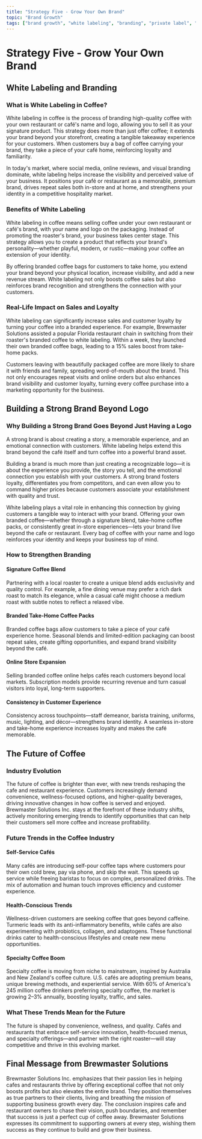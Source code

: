 ```yaml
---
title: "Strategy Five - Grow Your Own Brand"
topic: "Brand Growth"
tags: ["brand growth", "white labeling", "branding", "private label", "customer loyalty", "revenue", "future trends"]
---
```


# Strategy Five - Grow Your Own Brand

## White Labeling and Branding

### What is White Labeling in Coffee?

White labeling in coffee is the process of branding high-quality coffee with your own restaurant or café's name and logo, allowing you to sell it as your signature product. This strategy does more than just offer coffee; it extends your brand beyond your storefront, creating a tangible takeaway experience for your customers. When customers buy a bag of coffee carrying your brand, they take a piece of your café home, reinforcing loyalty and familiarity.

In today's market, where social media, online reviews, and visual branding dominate, white labeling helps increase the visibility and perceived value of your business. It positions your café or restaurant as a memorable, premium brand, drives repeat sales both in-store and at home, and strengthens your identity in a competitive hospitality market.

### Benefits of White Labeling

White labeling in coffee means selling coffee under your own restaurant or café's brand, with your name and logo on the packaging. Instead of promoting the roaster's brand, your business takes center stage. This strategy allows you to create a product that reflects your brand's personality—whether playful, modern, or rustic—making your coffee an extension of your identity.

By offering branded coffee bags for customers to take home, you extend your brand beyond your physical location, increase visibility, and add a new revenue stream. White labeling not only boosts coffee sales but also reinforces brand recognition and strengthens the connection with your customers.

### Real-Life Impact on Sales and Loyalty

White labeling can significantly increase sales and customer loyalty by turning your coffee into a branded experience. For example, Brewmaster Solutions assisted a popular Florida restaurant chain in switching from their roaster's branded coffee to white labeling. Within a week, they launched their own branded coffee bags, leading to a 15% sales boost from take-home packs.

Customers leaving with beautifully packaged coffee are more likely to share it with friends and family, spreading word-of-mouth about the brand. This not only encourages repeat visits and online orders but also enhances brand visibility and customer loyalty, turning every coffee purchase into a marketing opportunity for the business.

## Building a Strong Brand Beyond Logo

### Why Building a Strong Brand Goes Beyond Just Having a Logo

A strong brand is about creating a story, a memorable experience, and an emotional connection with customers. White labeling helps extend this brand beyond the café itself and turn coffee into a powerful brand asset.

Building a brand is much more than just creating a recognizable logo—it is about the experience you provide, the story you tell, and the emotional connection you establish with your customers. A strong brand fosters loyalty, differentiates you from competitors, and can even allow you to command higher prices because customers associate your establishment with quality and trust.

White labeling plays a vital role in enhancing this connection by giving customers a tangible way to interact with your brand. Offering your own branded coffee—whether through a signature blend, take-home coffee packs, or consistently great in-store experiences—lets your brand live beyond the cafe or restaurant. Every bag of coffee with your name and logo reinforces your identity and keeps your business top of mind.

### How to Strengthen Branding

#### Signature Coffee Blend
Partnering with a local roaster to create a unique blend adds exclusivity and quality control. For example, a fine dining venue may prefer a rich dark roast to match its elegance, while a casual café might choose a medium roast with subtle notes to reflect a relaxed vibe.

#### Branded Take-Home Coffee Packs
Branded coffee bags allow customers to take a piece of your café experience home. Seasonal blends and limited-edition packaging can boost repeat sales, create gifting opportunities, and expand brand visibility beyond the café.

#### Online Store Expansion
Selling branded coffee online helps cafés reach customers beyond local markets. Subscription models provide recurring revenue and turn casual visitors into loyal, long-term supporters.

#### Consistency in Customer Experience
Consistency across touchpoints—staff demeanor, barista training, uniforms, music, lighting, and décor—strengthens brand identity. A seamless in-store and take-home experience increases loyalty and makes the café memorable.

## The Future of Coffee

### Industry Evolution

The future of coffee is brighter than ever, with new trends reshaping the cafe and restaurant experience. Customers increasingly demand convenience, wellness-focused options, and higher-quality beverages, driving innovative changes in how coffee is served and enjoyed. Brewmaster Solutions Inc. stays at the forefront of these industry shifts, actively monitoring emerging trends to identify opportunities that can help their customers sell more coffee and increase profitability.

### Future Trends in the Coffee Industry

#### Self-Service Cafés
Many cafés are introducing self-pour coffee taps where customers pour their own cold brew, pay via phone, and skip the wait. This speeds up service while freeing baristas to focus on complex, personalized drinks. The mix of automation and human touch improves efficiency and customer experience.

#### Health-Conscious Trends
Wellness-driven customers are seeking coffee that goes beyond caffeine. Turmeric leads with its anti-inflammatory benefits, while cafés are also experimenting with probiotics, collagen, and adaptogens. These functional drinks cater to health-conscious lifestyles and create new menu opportunities.

#### Specialty Coffee Boom
Specialty coffee is moving from niche to mainstream, inspired by Australia and New Zealand's coffee culture. U.S. cafés are adopting premium beans, unique brewing methods, and experiential service. With 60% of America's 245 million coffee drinkers preferring specialty coffee, the market is growing 2–3% annually, boosting loyalty, traffic, and sales.

### What These Trends Mean for the Future

The future is shaped by convenience, wellness, and quality. Cafés and restaurants that embrace self-service innovation, health-focused menus, and specialty offerings—and partner with the right roaster—will stay competitive and thrive in this evolving market.

## Final Message from Brewmaster Solutions

Brewmaster Solutions Inc. emphasizes that their passion lies in helping cafes and restaurants thrive by offering exceptional coffee that not only boosts profits but also elevates the entire brand. They position themselves as true partners to their clients, living and breathing the mission of supporting business growth every day. The conclusion inspires cafe and restaurant owners to chase their vision, push boundaries, and remember that success is just a perfect cup of coffee away. Brewmaster Solutions expresses its commitment to supporting owners at every step, wishing them success as they continue to build and grow their business.
